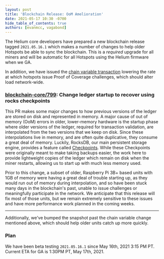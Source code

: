 ```yaml
---
layout: post
title: 'Blockchain Release: OoM Amelioration'
date: 2021-05-17 10:30 -0700
hide_table_of_contents: true
authors: [evanmcc, vagabond]
---
```


The Helium core developers have prepared a new blockchain release tagged `2021.05.16.1` which makes
a number of changes to help older Hotspots be able to sync the blockchain. This is a _required_
upgrade for all miners and will be automatic for all Hotspots using the Helium firmware when we GA.

<!--truncate-->

In addition, we have issued the
[chain variable transaction](https://github.com/helium/miner/blob/master/audit/var-61.md) lowering
the rate at which hotspots issue Proof of Coverage challenges, which should alter load network-wide.

### [blockchain-core/799](https://github.com/helium/blockchain-core/pull/799): Change ledger startup to recover using rocks checkpoints

This PR makes some major changes to how previous versions of the ledger are stored on disk and
represented in memory. A major cause of out of memory (OoM) errors in older, lower-memory hardware
is the startup phase where older versions of the ledger, required for transaction validation, are
interpolated from the two versions that we keep on disk. Since these interpolations live in memory,
and are often quite duplicative, they consume a great deal of memory. Luckily, RocksDB, our main
persistent storage engine, provides a feature called
[Checkpoints](https://github.com/facebook/rocksdb/wiki/Checkpoints). While these Checkpoints were
originally meant to make taking backups easier, the work here to provide lightweight copies of the
ledger which remain on disk when the miner restarts, allowing us to start up with much less memory
used.

Prior to this change, a subset of older, Raspberry Pi 3B+ based units with 1GB of memory were having
a great deal of trouble starting up, as they would run out of memory during interpolation, and so
have been stuck many days in the blockchain's past, unable to issue challenges or meaningfully
participate in the network. We anticipate that this release will fix most of those units, but we
remain extremely sensitive to these issues and have more performance work planned in the coming
weeks.

---

Additionally, we've bumped the snapshot past the chain variable change mentioned above, which should
help older units catch up more quickly.

### Plan

We have been beta testing `2021.05.16.1` since May 16th, 2021 3:15 PM PT. Current ETA for GA is
1:30PM PT, May 17th, 2021.
